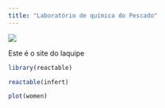 ```yaml
---
title: "Laboratório de química do Pescado"
---
```


![](images/clipboard-133033210.png)

Este é o site do laquipe

```r
library(reactable)
```

```r
reactable(infert)
```

```r
plot(women)
```
